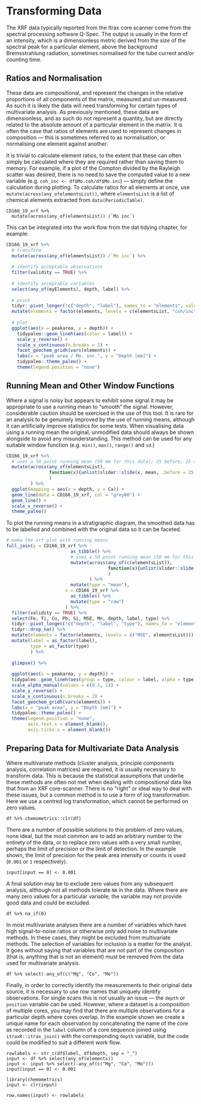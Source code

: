 # Transforming Data
The XRF data typically reported from the Itrax core scanner come from the spectral processing software Q-Spec. The output is usually in the form of an intensity, which is a dimensionless metric derived from the size of the spectral peak for a particular element, above the  background Bremsstrahlung radiation, sometimes normalised for the tube current and/or counting time. 

## Ratios and Normalisation
These data are compositional, and represent the changes in the relative proportions of all components of the matrix, measured and un-measured. As such it is likely the data will need transforming for certain types of multivariate analysis. As previously mentioned, these data are dimensionless, and as such do not represent a quantity, but are directly related to the absolute amount of a particular element in the matrix. It is often the case that ratios of elements are used to represent changes in composition --- this is sometimes referred to as normalisation, or normalising one element against another. 

It is trivial to calculate element ratios, to the extent that these can often simply be calculated where they are required rather than saving them to memory. For example, if a plot of the Compton divided by the Rayleigh scatter was desired, there is no need to save the computed value to a new variable (e.g. `coh_inc <- df$Mo.coh/df$Mo.inc`) --- simply define the calculation during plotting. To calculate ratios for all elements at once, use `mutate(across(any_ofelementsList))`, where `elementsList` is a list of chemical elements extracted from `data(PeriodicTable)`.

```
CD166_19_xrf %>% 
  mutate(across(any_of(elementsList)) /`Mo inc`)
```

This can be integrated into the work flow from the dat tidying chapter, for example:

```r
CD166_19_xrf %>% 
  # transform
  mutate(across(any_of(elementsList)) /`Mo inc`) %>%
  
  # identify acceptable observations
  filter(validity == TRUE) %>%
  
  # identify acceptable variables
  select(any_of(myElements), depth, label) %>% 
  
  # pivot
  tidyr::pivot_longer(!c("depth", "label"), names_to = "elements", values_to = "peakarea") %>% 
  mutate(elements = factor(elements, levels = c(elementsList, "coh/inc"))) %>%
  
  # plot
  ggplot(aes(x = peakarea, y = depth)) +
    tidypaleo::geom_lineh(aes(color = label)) +
    scale_y_reverse() +
    scale_x_continuous(n.breaks = 2) +
    facet_geochem_gridh(vars(elements)) +
    labs(x = "peak area / Mo. inc.", y = "Depth [mm]") +
    tidypaleo::theme_paleo() +
    theme(legend.position = "none")
```

## Running Mean and Other Window Functions

Where a signal is noisy but appears to exhibit some signal it may be appropriate to use a running mean to "smooth" the signal. However, considerable caution should be exercised in the use of this tool. It is rare for an analysis to be genuinely improved by the use of running means, although it can artificially improve statistics for some tests. When visualising data using a running mean the original, unmodified data should always be shown alongside to avoid any misunderstanding. This method can be used for any suitable window function (e.g. `min()`, `max()`, `range()` and `sd`.)

```r
CD166_19_xrf %>%
  # uses a 50 point running mean (50 mm for this data); 25 before, 25 after
  mutate(across(any_of(elementsList), 
                function(x){unlist(slider::slide(x, mean, .before = 25, .after = 25))}
                )
         ) %>%
  ggplot(mapping = aes(x = depth, y = Ca)) + 
  geom_line(data = CD166_19_xrf, col = "grey80") + 
  geom_line() + 
  scale_x_reverse() +
  theme_paleo()
```

To plot the running means in a stratigraphic diagram, the smoothed data has to be labelled and combined with the original data so it can be faceted.

```r
# make the xrf plot with running means
full_join(y = CD166_19_xrf %>%
                        as_tibble() %>%
                        # uses a 50 point running mean (50 mm for this data); 25 before, 25 after
                        mutate(across(any_of(c(elementsList)), 
                                      function(x){unlist(slider::slide(x, mean, .before = 25, .after = 25))}
                                      )
                               ) %>%
                        mutate(type = "mean"), 
                      x = CD166_19_xrf %>% 
                        as_tibble() %>% 
                        mutate(type = "raw")
                      ) %>% 
  filter(validity == TRUE) %>%
  select(Fe, Ti, Cu, Pb, Si, MSE, Mn, depth, label, type) %>%
  tidyr::pivot_longer(!c("depth", "label", "type"), names_to = "elements", values_to = "peakarea") %>% 
  tidyr::drop_na() %>%
  mutate(elements = factor(elements, levels = c("MSE", elementsList))) %>%
  mutate(label = as_factor(label),
         type = as_factor(type)
         ) %>%
  
  glimpse() %>%
  
  ggplot(aes(x = peakarea, y = depth)) +
  tidypaleo::geom_lineh(aes(group = type, colour = label, alpha = type)) +
  scale_alpha_manual(values = c(0.1, 1)) +
  scale_y_reverse() +
  scale_x_continuous(n.breaks = 2) +
  facet_geochem_gridh(vars(elements)) +
  labs(x = "peak area", y = "Depth [mm]") +
  tidypaleo::theme_paleo() +
  theme(legend.position = "none",
        axis.text.x = element_blank(),
        axis.ticks.x = element_blank())
```

## Preparing Data for Multivariate Data Analysis
Where multivariate methods (cluster analysis, principle components analysis, correlation matrices) are required, it is usually necessary to transform data. This is because the statistical assumptions that underlie these methods are often not met when dealing with compositional data like that from an XRF core-scanner. There is no "right" or ideal way to deal with these issues, but a common method is to use a form of log transformation. Here we use a centred log transformation, which cannot be performed on zero values. 

```
df %>% chemometrics::clr(df)
```

There are a number of possible solutions to this problem of zero values, none ideal, but the most common are to add an arbitrary number to the entirety of the data, or to replace zero values with a very small number, perhaps the limit of precision or the limit of detection. In the example shown, the limit of precision for the peak area intensity or counts is used (`0.001` or `1` respectively). 

```
input[input == 0] <- 0.001
```

A final solution may be to exclude zero values from any subsequent analysis, although not all methods tolerate `NA` in the data. Where there are many zero values for a particular variable, the variable may not provide good data and could be excluded. 

```
df %>% na_if(0)
```

In most multivariate analyses there are a number of variables which have high signal-to-noise ratios or otherwise only add noise to multivariate methods. In these cases, they might be excluded from multivariate methods. The selection of variables for inclusion is a matter for the analyst. It goes without saying that variables that are not part of the composition (that is, anything that is not an element) must be removed from the data used for multivariate analysis.

```
df %>% select(-any_of(c("Mg", "Co", "Mo"))
```

Finally, in order to correctly identify the measurements to their original data source, it is necessary to use row names that uniquely identify observations. For single scans this is not usually an issue --- the `depth` or `position` variable can be used. However, where a dataset is a composition of multiple cores, you may find that there are multiple observations for a particular depth where cores overlap. In the example shown we create a unique name for each observation by concatenating the name of the core as recorded in the `label` column of a core sequence joined using `itraxR::itrax_join()` with the corresponding `depth` variable, but the code could be modified to suit a different work flow. 

```
rowlabels <- str_c(df$label, df$depth, sep = "_")
input <- df %>% select(any_of(elements)) 
input <- input %>% select(-any_of(c("Mg", "Co", "Mo")))
input[input == 0] <- 0.001

library(chemometrics)
input <- clr(input)

row.names(input) <- rowlabels
```
